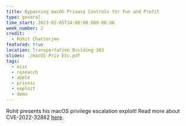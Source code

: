 ```yaml
---
title: Bypassing macOS Privacy Controls for Fun and Profit
type: general
time_start: 2023-02-05T14:00:00.000-06:00
week_number: 2
credit:
  - Rohit Chatterjee
featured: true
location: Transportation Building 103
slides: ./macOS Priv Esc.pdf
tags:
  - misc
  - research
  - apple
  - privesc
  - exploit
  - demo
---
```

Rohit presents his macOS privilege escalation exploit! Read more about CVE-2022-32862 [here](https://nvd.nist.gov/vuln/detail/CVE-2022-32862).